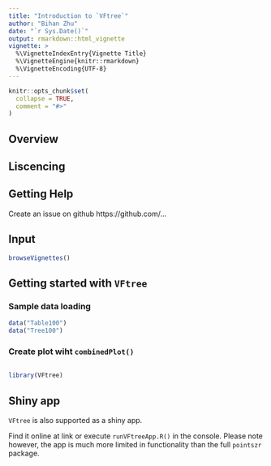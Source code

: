 ```yaml
---
title: "Introduction to `VFtree`"
author: "Bihan Zhu"
date: "`r Sys.Date()`"
output: rmarkdown::html_vignette
vignette: >
  %\VignetteIndexEntry{Vignette Title}
  %\VignetteEngine{knitr::rmarkdown}
  %\VignetteEncoding{UTF-8}
---
```


```r
knitr::opts_chunk$set(
  collapse = TRUE,
  comment = "#>"
)
```

## Overview


## Liscencing 

## Getting Help
Create an issue on github https://github.com/...

## Input


```r

browseVignettes()
```

## Getting started with `VFtree` 

### Sample data loading 

```r
data("Table100")
data("Tree100")

```

### Create plot wiht `combinedPlot()`


```r

```


```r
library(VFtree)
```


## Shiny app

`VFtree` is also supported as a shiny app.

Find it online at link or execute `runVFtreeApp.R()` in the console. Please note however, the app is much more limited in functionality than the full `pointszr` package.  


